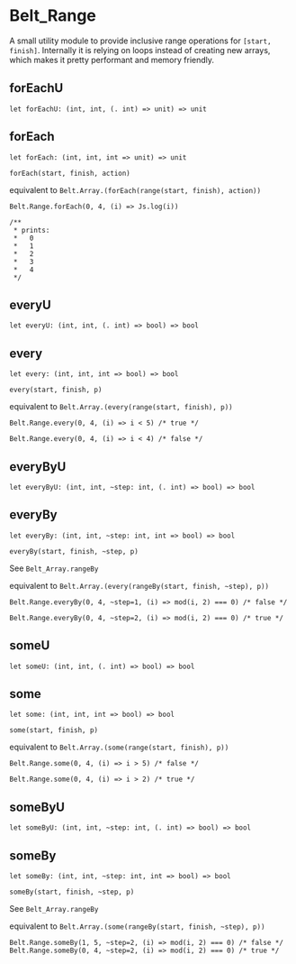 # Belt_Range

A small utility module to provide inclusive range operations for `[start,
  finish]`.  Internally it is relying on loops instead of creating new arrays,
  which makes it pretty performant and memory friendly.

## forEachU

```res sig
let forEachU: (int, int, (. int) => unit) => unit
```


## forEach

```res sig
let forEach: (int, int, int => unit) => unit
```
`forEach(start, finish, action)`

  equivalent to `Belt.Array.(forEach(range(start, finish), action))`

  ```res example
  Belt.Range.forEach(0, 4, (i) => Js.log(i))

  /**
   * prints:
   *   0
   *   1
   *   2
   *   3
   *   4
   */
  ```

## everyU

```res sig
let everyU: (int, int, (. int) => bool) => bool
```


## every

```res sig
let every: (int, int, int => bool) => bool
```
`every(start, finish, p)`

  equivalent to `Belt.Array.(every(range(start, finish), p))`

  ```res example
  Belt.Range.every(0, 4, (i) => i < 5) /* true */

  Belt.Range.every(0, 4, (i) => i < 4) /* false */
  ```

## everyByU

```res sig
let everyByU: (int, int, ~step: int, (. int) => bool) => bool
```


## everyBy

```res sig
let everyBy: (int, int, ~step: int, int => bool) => bool
```
`everyBy(start, finish, ~step, p)`

  See `Belt_Array.rangeBy`

  equivalent to `Belt.Array.(every(rangeBy(start, finish, ~step), p))`

  ```res example
  Belt.Range.everyBy(0, 4, ~step=1, (i) => mod(i, 2) === 0) /* false */

  Belt.Range.everyBy(0, 4, ~step=2, (i) => mod(i, 2) === 0) /* true */
  ```

## someU

```res sig
let someU: (int, int, (. int) => bool) => bool
```


## some

```res sig
let some: (int, int, int => bool) => bool
```
`some(start, finish, p)`

  equivalent to `Belt.Array.(some(range(start, finish), p))`

  ```res example
  Belt.Range.some(0, 4, (i) => i > 5) /* false */

  Belt.Range.some(0, 4, (i) => i > 2) /* true */
  ```

## someByU

```res sig
let someByU: (int, int, ~step: int, (. int) => bool) => bool
```


## someBy

```res sig
let someBy: (int, int, ~step: int, int => bool) => bool
```
`someBy(start, finish, ~step, p)`

  See `Belt_Array.rangeBy`

  equivalent to `Belt.Array.(some(rangeBy(start, finish, ~step), p))`

  ```res example
  Belt.Range.someBy(1, 5, ~step=2, (i) => mod(i, 2) === 0) /* false */
  Belt.Range.someBy(0, 4, ~step=2, (i) => mod(i, 2) === 0) /* true */
  ```
